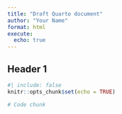 ```yaml
---
title: "Draft Quarto document"
author: "Your Name"
format: html
execute:
  echo: true
---
```


## Header 1

```r
#| include: false
knitr::opts_chunk$set(echo = TRUE)
```

```r
# Code chunk
```

